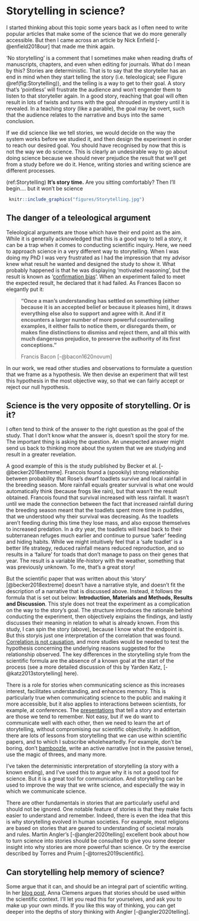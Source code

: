 # Storytelling in science? {#storytelling}

I started thinking about this topic some years back as I often need to write popular articles that make some of the science that we do more generally accessible. But then I came across an article by Nick Enfield [-@enfield2018our] that made me think again.

'No storytelling' is a comment that I sometimes make when reading drafts of manuscripts, chapters, and even when editing for journals. What do I mean by this? Stories are deterministic. That is to say that the storyteller has an end in mind when they start telling the story (i.e. teleological; see Figure \@ref(fig:Storytelling)), and the telling is a way to get to their goal. A story that’s ‘pointless’ will frustrate the audience and won’t engender them to listen to that storyteller again. In a good story, reaching that goal will often result in lots of twists and turns with the goal shrouded in mystery until it is revealed. In a teaching story (like a parable), the goal may be overt, such that the audience relates to the narrative and buys into the same conclusion.

If we did science like we tell stories, we would decide on the way the system works before we studied it, and then design the experiment in order to reach our desired goal. You should have recognised by now that this is not the way we do science. This is clearly an undesirable way to go about doing science because we should never prejudice the result that we’ll get from a study before we do it. Hence, writing stories and writing science are different processes. 

(ref:Storytelling) **It's story time.** Are you sitting comfortably? Then I'll begin.... but it won't be science

```{r Storytelling, echo=FALSE, out.width='95%', fig.cap="(ref:Storytelling)"}
 knitr::include_graphics("figures/Storytelling.jpg")
```

## The danger of a teleological argument

Teleological arguments are those which have their end point as the aim. While it is generally acknowledged that this is a good way to tell a story, it can be a trap when it comes to conducting scientific inquiry. Here, we need to approach science in a very different way to storytelling. When I was doing my PhD I was very frustrated as I had the impression that my advisor knew what result he wanted and designed the study to show it. What probably happened is that he was displaying 'motivated reasoning', but the result is known as '[confirmation bias](#TypeI)'. When an experiment failed to meet the expected result, he declared that it had failed. As Frances Bacon so elegantly put it:

>__“Once a man’s understanding has settled on something (either because it is an accepted belief or because it pleases him), it draws everything else also to support and agree with it. And if it encounters a larger number of more powerful countervailing examples, it either fails to notice them, or disregards them, or makes fine distinctions to dismiss and reject them, and all this with much dangerous prejudice, to preserve the authority of its first conceptions.”__ 
>
>Francis Bacon [-@bacon1620novum]

In our work, we read other studies and observations to formulate a question that we frame as a hypothesis. We then devise an experiment that will test this hypothesis in the most objective way, so that we can fairly accept or reject our null hypothesis.

## Science is the very opposite of storytelling. Or is it?
I often tend to think of the answer to the right question as the goal of the study. That I don’t know what the answer is, doesn’t spoil the story for me. The important thing is asking the question. An unexpected answer might send us back to thinking more about the system that we are studying and result in a greater revelation.

A good example of this is the study published by Becker et al. [-@becker2018extreme]. Francois found a (spookily) strong relationship between probability that Rose’s dwarf toadlets survive and local rainfall in the breeding season. More rainfall equals greater survival is what one would automatically think (because frogs like rain), but that wasn’t the result obtained. Francois found that survival increased with less rainfall. It wasn’t until we made the connection between the fact that increased rainfall during the breeding season meant that the toadlets spent more time in puddles, that we understood why their survival was decreasing. As the toadlets aren’t feeding during this time they lose mass, and also expose themselves to increased predation. In a dry year, the toadlets will head back to their subterranean refuges much earlier and continue to pursue ‘safer’ feeding and hiding habits. While we might intuitively feel that a ‘safe toadlet’ is a better life strategy, reduced rainfall means reduced reproduction, and so results in a 'failure' for toads that don’t manage to pass on their genes that year. The result is a variable life-history with the weather, something that was previously unknown. To me, that’s a great story!

But the scientific paper that was written about this ‘story’ [@becker2018extreme] doesn’t have a narrative style, and doesn’t fit the description of a narrative that is discussed above. Instead, it follows the formula that is set out below: **Introduction, Materials and Methods, Results and Discussion**. This style does not treat the experiment as a complication on the way to the story’s goal. The structure introduces the rationale behind conducting the experiment, then objectively explains the findings, and lastly discusses their meaning in relation to what is already known. From this study, I can spin the story (above), because I know what the endpoint is. But this storyis just one interpretation of the correlation that was found. [Correlation is not causation](argument.html), and more studies would be needed to test the hypothesis concerning the underlying reasons suggested for the relationship observed. The key differences in the storytelling style from the scientific formula are the absence of a known goal at the start of the process (see a more detailed discussion of this by Yarden Katz, [-@katz2013storytelling] here).

There is a role for stories when communicating science as this increases interest, facilitates understanding, and enhances memory. This is particularly true when communicating science to the public and making it more accessible, but it also applies to interactions between scientists, for example, at conferences. The [presentations](#proposal-presentation.html) that tell a story and entertain are those we tend to remember. Not easy, but if we do want to communicate well with each other, then we need to learn the art of storytelling, without compromising our scientific objectivity. In addition, there are lots of lessons from storytelling that we can use within scientific papers, and to which I subscribe wholeheartedly. For example, don’t be boring, don’t [bamboozle](style.html), write an active narrative (not in the passive tense), use the magic of threes, and many more. 

I've taken the deterministic interpretation of storytelling (a story with a known ending), and I've used this to argue why it is not a good tool for science. But it is a great tool for communication. And storytelling can be used to improve the way that we write science, and especially the way in which we communicate science. 

There are other fundamentals in stories that are particularly useful and should not be ignored. One notable feature of stories is that they make facts easier to understand and remember. Indeed, there is even the idea that this is why storytelling evolved in human societies. For example, most religions are based on stories that are geared to understanding of societal morals and rules. Martin Angler’s [-@angler2020telling] excellent book about how to turn science into stories should be consulted to give you some deeper insight into why stories are more powerful than science. Or try the exercise described by Torres and Pruim [-@torres2019scientific].

## Can storytelling help memory of science?
Some argue that it can, and should be an integral part of scientific writing. In her [blog post](https://www.annaclemens.com/blog/elements-of-a-story), Anna Clemens argues that stories should be used within the scientific context. I'll let you read this for yourselves, and ask you to make up your own minds. If you like this way of thinking, you can get deeper into the depths of story thinking with Angler [-@angler2020telling]. 
